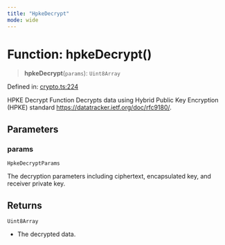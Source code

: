 ```yaml
---
title: "HpkeDecrypt"
mode: wide
---
```

  
# Function: hpkeDecrypt()

> **hpkeDecrypt**(`params`): `Uint8Array`

Defined in: [crypto.ts:224](https://github.com/tkhq/sdk/blob/94193410cf3571aa019a0b9408107eeb43e39e16/packages/crypto/src/crypto.ts#L224)

HPKE Decrypt Function
Decrypts data using Hybrid Public Key Encryption (HPKE) standard https://datatracker.ietf.org/doc/rfc9180/.

## Parameters

### params

`HpkeDecryptParams`

The decryption parameters including ciphertext, encapsulated key, and receiver private key.

## Returns

`Uint8Array`

- The decrypted data.
